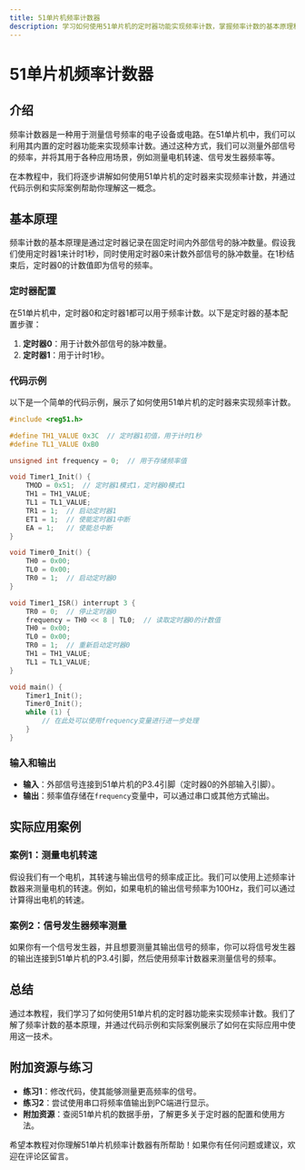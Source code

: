 ```yaml
---
title: 51单片机频率计数器
description: 学习如何使用51单片机的定时器功能实现频率计数，掌握频率计数的基本原理和实际应用。
---
```


# 51单片机频率计数器

## 介绍

频率计数器是一种用于测量信号频率的电子设备或电路。在51单片机中，我们可以利用其内置的定时器功能来实现频率计数。通过这种方式，我们可以测量外部信号的频率，并将其用于各种应用场景，例如测量电机转速、信号发生器频率等。

在本教程中，我们将逐步讲解如何使用51单片机的定时器来实现频率计数，并通过代码示例和实际案例帮助你理解这一概念。

## 基本原理

频率计数的基本原理是通过定时器记录在固定时间内外部信号的脉冲数量。假设我们使用定时器1来计时1秒，同时使用定时器0来计数外部信号的脉冲数量。在1秒结束后，定时器0的计数值即为信号的频率。

### 定时器配置

在51单片机中，定时器0和定时器1都可以用于频率计数。以下是定时器的基本配置步骤：

1. **定时器0**：用于计数外部信号的脉冲数量。
2. **定时器1**：用于计时1秒。

### 代码示例

以下是一个简单的代码示例，展示了如何使用51单片机的定时器来实现频率计数。

```c
#include <reg51.h>

#define TH1_VALUE 0x3C  // 定时器1初值，用于计时1秒
#define TL1_VALUE 0xB0

unsigned int frequency = 0;  // 用于存储频率值

void Timer1_Init() {
    TMOD = 0x51;  // 定时器1模式1，定时器0模式1
    TH1 = TH1_VALUE;
    TL1 = TL1_VALUE;
    TR1 = 1;  // 启动定时器1
    ET1 = 1;  // 使能定时器1中断
    EA = 1;   // 使能总中断
}

void Timer0_Init() {
    TH0 = 0x00;
    TL0 = 0x00;
    TR0 = 1;  // 启动定时器0
}

void Timer1_ISR() interrupt 3 {
    TR0 = 0;  // 停止定时器0
    frequency = TH0 << 8 | TL0;  // 读取定时器0的计数值
    TH0 = 0x00;
    TL0 = 0x00;
    TR0 = 1;  // 重新启动定时器0
    TH1 = TH1_VALUE;
    TL1 = TL1_VALUE;
}

void main() {
    Timer1_Init();
    Timer0_Init();
    while (1) {
        // 在此处可以使用frequency变量进行进一步处理
    }
}
```

### 输入和输出

- **输入**：外部信号连接到51单片机的P3.4引脚（定时器0的外部输入引脚）。
- **输出**：频率值存储在`frequency`变量中，可以通过串口或其他方式输出。

## 实际应用案例

### 案例1：测量电机转速

假设我们有一个电机，其转速与输出信号的频率成正比。我们可以使用上述频率计数器来测量电机的转速。例如，如果电机的输出信号频率为100Hz，我们可以通过计算得出电机的转速。

### 案例2：信号发生器频率测量

如果你有一个信号发生器，并且想要测量其输出信号的频率，你可以将信号发生器的输出连接到51单片机的P3.4引脚，然后使用频率计数器来测量信号的频率。

## 总结

通过本教程，我们学习了如何使用51单片机的定时器功能来实现频率计数。我们了解了频率计数的基本原理，并通过代码示例和实际案例展示了如何在实际应用中使用这一技术。

## 附加资源与练习

- **练习1**：修改代码，使其能够测量更高频率的信号。
- **练习2**：尝试使用串口将频率值输出到PC端进行显示。
- **附加资源**：查阅51单片机的数据手册，了解更多关于定时器的配置和使用方法。

希望本教程对你理解51单片机频率计数器有所帮助！如果你有任何问题或建议，欢迎在评论区留言。